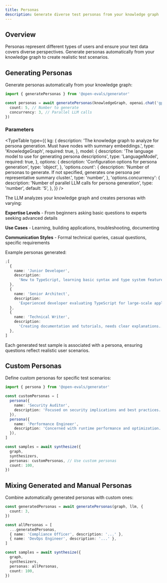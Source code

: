 ```yaml
---
title: Personas
description: Generate diverse test personas from your knowledge graph
---
```


## Overview

Personas represent different types of users and ensure your test data covers diverse perspectives. Generate personas automatically from your knowledge graph to create realistic test scenarios.

## Generating Personas

Generate personas automatically from your knowledge graph:

```typescript
import { generatePersonas } from '@open-evals/generator'

const personas = await generatePersonas(knowledgeGraph, openai.chat('gpt-4o'), {
  count: 5, // Number to generate
  concurrency: 3, // Parallel LLM calls
})
```

### Parameters


<TypeTable
  type={{
    kg: {
      description:
        'The knowledge graph to analyze for persona generation. Must have nodes with summary embeddings.',
      type: 'KnowledgeGraph',
      required: true,
    },
    model: {
      description:
        'The language model to use for generating persona descriptions',
      type: 'LanguageModel',
      required: true,
    },
    options: {
      description: 'Configuration options for persona generation',
      type: 'object',
    },
    'options.count': {
      description:
        'Number of personas to generate. If not specified, generates one persona per representative summary cluster.',
      type: 'number',
    },
    'options.concurrency': {
      description: 'Number of parallel LLM calls for persona generation',
      type: 'number',
      default: '5',
    },
  }}
/>

The LLM analyzes your knowledge graph and creates personas with varying:

**Expertise Levels** - From beginners asking basic questions to experts seeking advanced details

**Use Cases** - Learning, building applications, troubleshooting, documenting

**Communication Styles** - Formal technical queries, casual questions, specific requirements

Example personas generated:

```typescript
;[
  {
    name: 'Junior Developer',
    description:
      'New to TypeScript, learning basic syntax and type system features...',
  },
  {
    name: 'Senior Architect',
    description:
      'Experienced developer evaluating TypeScript for large-scale applications...',
  },
  {
    name: 'Technical Writer',
    description:
      'Creating documentation and tutorials, needs clear explanations...',
  },
]
```

Each generated test sample is associated with a persona, ensuring questions reflect realistic user scenarios.

## Custom Personas

Define custom personas for specific test scenarios:

```typescript
import { persona } from '@open-evals/generator'

const customPersonas = [
  persona({
    name: 'Security Auditor',
    description: 'Focused on security implications and best practices...',
  }),
  persona({
    name: 'Performance Engineer',
    description: 'Concerned with runtime performance and optimization...',
  }),
]

const samples = await synthesize({
  graph,
  synthesizers,
  personas: customPersonas, // Use custom personas
  count: 100,
})
```

## Mixing Generated and Manual Personas

Combine automatically generated personas with custom ones:

```typescript
const generatedPersonas = await generatePersonas(graph, llm, {
  count: 3,
})

const allPersonas = [
  ...generatedPersonas,
  { name: 'Compliance Officer', description: '...' },
  { name: 'DevOps Engineer', description: '...' },
]

const samples = await synthesize({
  graph,
  synthesizers,
  personas: allPersonas,
  count: 100,
})
```
